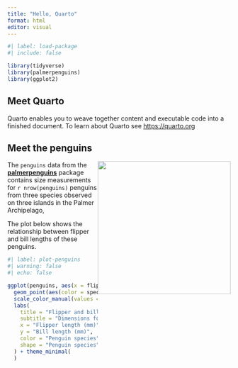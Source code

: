 ```yaml
---
title: "Hello, Quarto"
format: html
editor: visual
---
```


```r
#| label: load-package
#| include: false

library(tidyverse)
library(palmerpenguins)
library(ggplot2)
```

## Meet Quarto

Quarto enables you to weave together content and executable code into a finished document. To learn about Quarto see <https://quarto.org>

## Meet the penguins

![](https://allisonhorst.github.io/palmerpenguins/reference/figures/lter_penguins.png){style="float:right;" width="300"}

The `penguins` data from the [**palmerpenguins**](https://allisonhorst.github.io/palmerpenguins "palmerpenguins R package") package contains size measurements for `r nrow(penguins)` penguins from three species observed on three islands in the Palmer Archipelago,

The plot below shows the relationship between flipper and bill lengths of these penguins.

```r
#| label: plot-penguins
#| warning: false
#| echo: false

ggplot(penguins, aes(x = flipper_length_mm, y = bill_length_mm)) +
  geom_point(aes(color = species, shape = species)) +
  scale_color_manual(values = c("darkorange","purple","cyan4")) +
  labs(
    title = "Flipper and bill length",
    subtitle = "Dimensions for penguins at Palmer Station LTER",
    x = "Flipper length (mm)",
    y = "Bill length (mm)",
    color = "Penguin species",
    shape = "Penguin species"
  ) + theme_minimal(
  )
```
